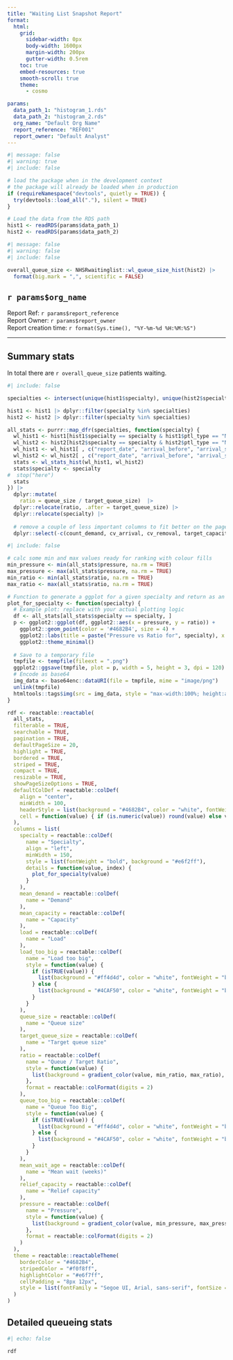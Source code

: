 ```yaml
---
title: "Waiting List Snapshot Report"
format: 
  html:
    grid:
      sidebar-width: 0px
      body-width: 1600px
      margin-width: 200px
      gutter-width: 0.5rem
    toc: true
    embed-resources: true
    smooth-scroll: true
    theme: 
      - cosmo

params:
  data_path_1: "histogram_1.rds"
  data_path_2: "histogram_2.rds"
  org_name: "Default Org Name"
  report_reference: "REF001"
  report_owner: "Default Analyst"
---
```


```r
#| message: false
#| warning: true
#| include: false

# load the package when in the development context
# the package will already be loaded when in production
if (requireNamespace("devtools", quietly = TRUE)) {
  try(devtools::load_all("."), silent = TRUE)
}

# Load the data from the RDS path
hist1 <- readRDS(params$data_path_1)
hist2 <- readRDS(params$data_path_2)

```

```r
#| message: false
#| warning: false
#| include: false

overall_queue_size <- NHSRwaitinglist::wl_queue_size_hist(hist2) |> 
  format(big.mark = ",", scientific = FALSE)

```

## `r params$org_name`

Report Ref: `r params$report_reference`  
Report Owner: `r params$report_owner`  
Report creation time: `r format(Sys.time(), "%Y-%m-%d %H:%M:%S")`  

---

## Summary stats

In total there are `r overall_queue_size` patients waiting.

```r
#| include: false

specialties <- intersect(unique(hist1$specialty), unique(hist2$specialty))

hist1 <- hist1 |> dplyr::filter(specialty %in% specialties)
hist2 <- hist2 |> dplyr::filter(specialty %in% specialties)

all_stats <- purrr::map_dfr(specialties, function(specialty) {
  wl_hist1 <- hist1[hist1$specialty == specialty & hist1$ptl_type == "Non-admitted", ]
  wl_hist2 <- hist2[hist2$specialty == specialty & hist2$ptl_type == "Non-admitted", ]
  wl_hist1 <- wl_hist1[ , c("report_date", "arrival_before", "arrival_since", "n")]
  wl_hist2 <- wl_hist2[ , c("report_date", "arrival_before", "arrival_since", "n")]
  stats <- wl_stats_hist(wl_hist1, wl_hist2)
  stats$specialty <- specialty
#  stop("here")
  stats
}) |> 
  dplyr::mutate(
    ratio = queue_size / target_queue_size)  |> 
  dplyr::relocate(ratio, .after = target_queue_size) |> 
  dplyr::relocate(specialty) |> 
  
  # remove a couple of less important columns to fit better on the page
  dplyr::select(-c(count_demand, cv_arrival, cv_removal, target_capacity))
```

```r
#| include: false

# calc some min and max values ready for ranking with colour fills
min_pressure <- min(all_stats$pressure, na.rm = TRUE)
max_pressure <- max(all_stats$pressure, na.rm = TRUE)
min_ratio <- min(all_stats$ratio, na.rm = TRUE)
max_ratio <- max(all_stats$ratio, na.rm = TRUE)

# Function to generate a ggplot for a given specialty and return as an HTML image
plot_for_specialty <- function(specialty) {
  # Example plot: replace with your actual plotting logic
  df <- all_stats[all_stats$specialty == specialty, ]
  p <- ggplot2::ggplot(df, ggplot2::aes(x = pressure, y = ratio)) +
    ggplot2::geom_point(color = '#4682B4', size = 4) +
    ggplot2::labs(title = paste("Pressure vs Ratio for", specialty), x = "Pressure", y = "Queue/Target Ratio") +
    ggplot2::theme_minimal()
  
  # Save to a temporary file
  tmpfile <- tempfile(fileext = ".png")
  ggplot2::ggsave(tmpfile, plot = p, width = 5, height = 3, dpi = 120)
  # Encode as base64
  img_data <- base64enc::dataURI(file = tmpfile, mime = "image/png")
  unlink(tmpfile)
  htmltools::tags$img(src = img_data, style = "max-width:100%; height:auto;")
}

rdf <- reactable::reactable(
  all_stats,
  filterable = TRUE,
  searchable = TRUE,
  pagination = TRUE,
  defaultPageSize = 20,
  highlight = TRUE,
  bordered = TRUE,
  striped = TRUE,
  compact = TRUE,
  resizable = TRUE,
  showPageSizeOptions = TRUE,
  defaultColDef = reactable::colDef(
    align = "center",
    minWidth = 100,
    headerStyle = list(background = "#4682B4", color = "white", fontWeight = "bold", fontSize = "1.1em"),
    cell = function(value) { if (is.numeric(value)) round(value) else value }
  ),
  columns = list(
    specialty = reactable::colDef(
      name = "Specialty",
      align = "left",
      minWidth = 150,
      style = list(fontWeight = "bold", background = "#e6f2ff"),
      details = function(value, index) {
        plot_for_specialty(value)
      }
    ),
    mean_demand = reactable::colDef(
      name = "Demand"
    ),
    mean_capacity = reactable::colDef(
      name = "Capacity"
    ),
    load = reactable::colDef(
      name = "Load"
    ),
    load_too_big = reactable::colDef(
      name = "Load too big",
      style = function(value) {
        if (isTRUE(value)) {
          list(background = "#ff4d4d", color = "white", fontWeight = "bold")
        } else {
          list(background = "#4CAF50", color = "white", fontWeight = "bold")
        }
      }
    ),
    queue_size = reactable::colDef(
      name = "Queue size"
    ),
    target_queue_size = reactable::colDef(
      name = "Target queue size"
    ),
    ratio = reactable::colDef(
      name = "Queue / Target Ratio",
      style = function(value) {
        list(background = gradient_color(value, min_ratio, max_ratio), fontWeight = "bold")
      },
      format = reactable::colFormat(digits = 2)
    ),
    queue_too_big = reactable::colDef(
      name = "Queue Too Big",
      style = function(value) {
        if (isTRUE(value)) {
          list(background = "#ff4d4d", color = "white", fontWeight = "bold")
        } else {
          list(background = "#4CAF50", color = "white", fontWeight = "bold")
        }
      }
    ),
    mean_wait_age = reactable::colDef(
      name = "Mean wait (weeks)"
    ),
    relief_capacity = reactable::colDef(
      name = "Relief capacity"
    ),
    pressure = reactable::colDef(
      name = "Pressure",
      style = function(value) {
        list(background = gradient_color(value, min_pressure, max_pressure), fontWeight = "bold")
      },
      format = reactable::colFormat(digits = 2)
    )
  ),
  theme = reactable::reactableTheme(
    borderColor = "#4682B4",
    stripedColor = "#f0f8ff",
    highlightColor = "#e6f7ff",
    cellPadding = "8px 12px",
    style = list(fontFamily = "Segoe UI, Arial, sans-serif", fontSize = "1em")
  )
)

```

## Detailed queueing stats

```r
#| echo: false

rdf
```
